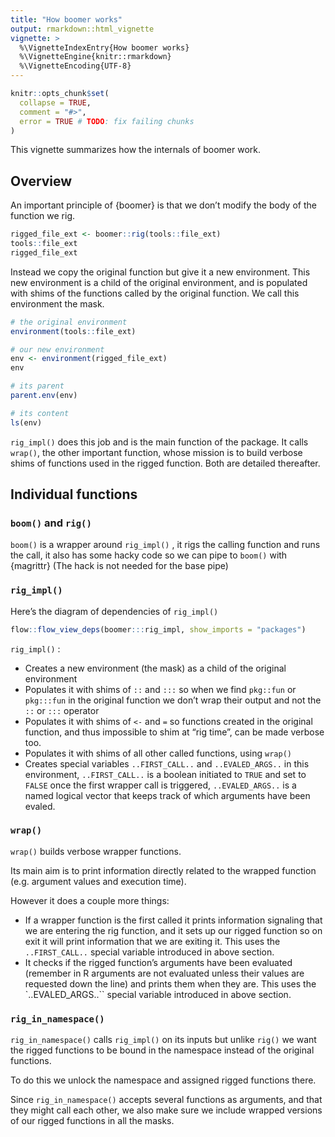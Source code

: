 ```yaml
---
title: "How boomer works"
output: rmarkdown::html_vignette
vignette: >
  %\VignetteIndexEntry{How boomer works}
  %\VignetteEngine{knitr::rmarkdown}
  %\VignetteEncoding{UTF-8}
---
```


```r
knitr::opts_chunk$set(
  collapse = TRUE,
  comment = "#>",
  error = TRUE # TODO: fix failing chunks
)
```

This vignette summarizes how the internals of boomer work.

## Overview

An important principle of {boomer} is that we don't modify the body of the function
we rig. 

```r
rigged_file_ext <- boomer::rig(tools::file_ext)
tools::file_ext
rigged_file_ext
```

Instead we copy the original function but give it a new environment. 
This new environment is a child of the original environment, and is populated with
shims of the functions called by the original function.
We call this environment the mask.

```r
# the original environment
environment(tools::file_ext)

# our new environment
env <- environment(rigged_file_ext)
env

# its parent
parent.env(env)

# its content
ls(env)
```

`rig_impl()` does this job and is the main function of the package.
It calls `wrap()`, the other important function, whose mission is to build verbose shims of functions
used in the rigged function. Both are detailed thereafter.

## Individual functions

### `boom()` and `rig()`

`boom()` is a wrapper around `rig_impl()` , it rigs the calling function and runs the call,
it also has some hacky code so we can pipe to `boom()` with {magrittr} (The hack is
not needed for the base pipe)

### `rig_impl()`

Here's the diagram of dependencies of `rig_impl()`

```r
flow::flow_view_deps(boomer:::rig_impl, show_imports = "packages")
```

`rig_impl()` :

* Creates a new environment (the mask) as a child of the original environment
* Populates it with shims of `::` and `:::` so when we find `pkg::fun` or `pkg:::fun`
 in the original function we don't wrap their output and not the `::` or `:::` operator
* Populates it with shims of `<-` and `=` so functions created in the original function,
and thus impossible to shim at "rig time", can be made verbose too.
* Populates it with shims of all other called functions, using `wrap()`
* Creates special variables `..FIRST_CALL..` and `..EVALED_ARGS..` in this environment,
`..FIRST_CALL..` is a boolean initiated to `TRUE` and set to `FALSE` once the first
wrapper call is triggered,  `..EVALED_ARGS..` is a named logical vector that keeps track of which
arguments have been evaled.

### `wrap()`

`wrap()` builds verbose wrapper functions.

Its main aim is to print information directly related to the wrapped function 
(e.g. argument values and execution time).

However it does a couple more things:

* If a wrapper function is the first called it
prints information signaling that we are entering the rig function, and it sets
up our rigged function so on exit it will print information that we are exiting it.
This uses the `..FIRST_CALL..` special variable introduced in above section.
* It checks if the rigged function's arguments have been evaluated (remember in R
arguments are not evaluated unless their values are requested down the line) and
prints them when they are. This uses the `..EVALED_ARGS..`` special variable introduced in above section.

### `rig_in_namespace()`

`rig_in_namespace()` calls `rig_impl()` on its inputs but unlike `rig()` we want
the rigged functions to be bound in the namespace instead of the original functions.

To do this we unlock the namespace and assigned rigged functions there.

Since `rig_in_namespace()` accepts several functions as arguments, and that they might
call each other, we also make sure we include wrapped versions of our rigged functions
in all the masks.
